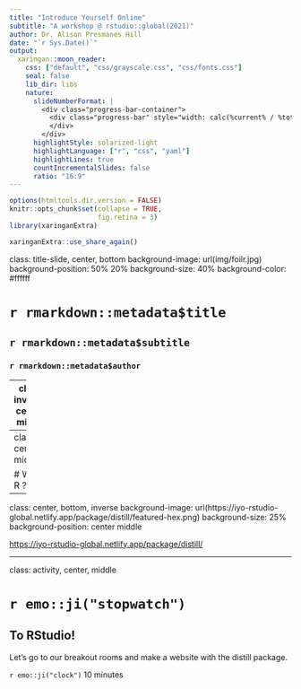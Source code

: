 ```yaml
---
title: "Introduce Yourself Online"
subtitle: "A workshop @ rstudio::global(2021)"
author: Dr. Alison Presmanes Hill
date: "`r Sys.Date()`"
output:
  xaringan::moon_reader:
    css: ["default", "css/grayscale.css", "css/fonts.css"]
    seal: false 
    lib_dir: libs
    nature:
      slideNumberFormat: |
        <div class="progress-bar-container">
          <div class="progress-bar" style="width: calc(%current% / %total% * 100%);">
          </div>
        </div>
      highlightStyle: solarized-light
      highlightLanguage: ["r", "css", "yaml"]
      highlightLines: true
      countIncrementalSlides: false
      ratio: "16:9"
---
```


```r
options(htmltools.dir.version = FALSE)
knitr::opts_chunk$set(collapse = TRUE,
                      fig.retina = 3)
library(xaringanExtra)
```

```r
xaringanExtra::use_share_again()
```

class: title-slide, center, bottom
background-image: url(img/foilr.jpg)
background-position: 50% 20%
background-size: 40%
background-color: #ffffff

# `r rmarkdown::metadata$title`

## `r rmarkdown::metadata$subtitle`

### `r rmarkdown::metadata$author`

---
class: inverse, center, middle

# Why R?

---
class: center, middle

# Why R ?


---
class: center, bottom, inverse
background-image: url(https://iyo-rstudio-global.netlify.app/package/distill/featured-hex.png)
background-size: 25%
background-position: center middle


<https://iyo-rstudio-global.netlify.app/package/distill/>

---
class: activity, center, middle

# `r emo::ji("stopwatch")`

## To RStudio!

Let’s go to our breakout rooms and make a website with the distill package.

`r emo::ji("clock")` 10 minutes
